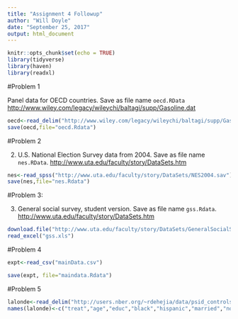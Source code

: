 ```yaml
---
title: "Assignment 4 Followup"
author: "Will Doyle"
date: "September 25, 2017"
output: html_document
---
```


```r
knitr::opts_chunk$set(echo = TRUE)
library(tidyverse)
library(haven)
library(readxl)
```


#Problem 1

Panel data for OECD countries. Save as file name `oecd.RData` [http://www.wiley.com/legacy/wileychi/baltagi/supp/Gasoline.dat](http://www.wiley.com/legacy/wileychi/baltagi/supp/Gasoline.dat)

```r
oecd<-read_delim("http://www.wiley.com/legacy/wileychi/baltagi/supp/Gasoline.dat",delim="\t")
save(oecd,file="oecd.Rdata")
```

#Problem 2 



2. U.S. National Election Survey data from 2004. Save as file name `nes.RData`. [http://www.uta.edu/faculty/story/DataSets.htm](http://www.uta.edu/faculty/story/DataSets.htm)


```r
nes<-read_spss("http://www.uta.edu/faculty/story/DataSets/NES2004.sav")
save(nes,file="nes.Rdata")
```

#Problem 3: 


3. General social survey, student version. Save as file name `gss.Rdata`. [http://www.uta.edu/faculty/story/DataSets.htm](http://www.uta.edu/faculty/story/DataSets.htm)


```r
download.file("http://www.uta.edu/faculty/story/DataSets/GeneralSocialSurvey1996ExcelDataStudentVersion.xls",destfile="gss.xls")
read_excel("gss.xls")
```


#Problem 4

```r

expt<-read_csv("mainData.csv")

save(expt, file="maindata.Rdata")

```

#Problem 5
```r
lalonde<-read_delim("http://users.nber.org/~rdehejia/data/psid_controls.txt",delim="    ",col_names = FALSE)
names(lalonde)<-c("treat","age","educ","black","hispanic","married","nodegree","re74","re75","re78")

```


